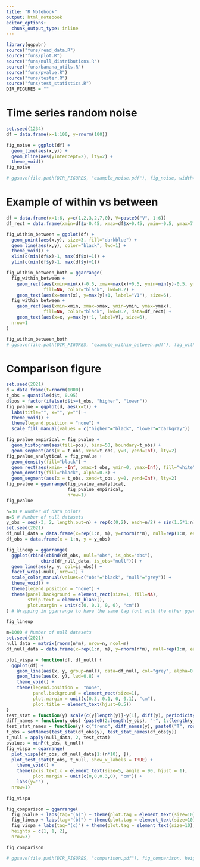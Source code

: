 ```yaml
---
title: "R Notebook"
output: html_notebook
editor_options: 
  chunk_output_type: inline
---
```



```r
library(ggpubr)
source("funs/read_data.R")
source("funs/plot.R")
source("funs/null_distributions.R")
source("funs/banana_utils.R")
source("funs/pvalue.R")
source("funs/tester.R")
source("funs/test_statistics.R")
DIR_FIGURES = ""
```

# Time series random noise

```r
set.seed(1234)
df = data.frame(x=1:100, y=rnorm(100))

fig_noise = ggplot(df) + 
  geom_line(aes(x,y)) + 
  geom_hline(aes(yintercept=2), lty=2) + 
  theme_void()
fig_noise

# ggsave(file.path(DIR_FIGURES, "example_noise.pdf"), fig_noise, width=7, height=4)
```


# Example of within vs between

```r
df = data.frame(x=1:6, y=c(1,2,3,2,7,0), V=paste0("V", 1:6))
df_rect = data.frame(xmin=df$x-0.45, xmax=df$x+0.45, ymin=-0.5, ymax=7.5)

fig_within_between = ggplot(df) + 
  geom_point(aes(x,y), size=3, fill="darkblue") + 
  geom_line(aes(x,y), color="black", lwd=1) + 
  theme_void() + 
  xlim(c(min(df$x)-1, max(df$x)+1)) + 
  ylim(c(min(df$y)-1, max(df$y)+1))

fig_within_between_both = ggarrange(
  fig_within_between + 
    geom_rect(aes(xmin=min(x)-0.5, xmax=max(x)+0.5, ymin=min(y)-0.5, ymax=max(y)+0.5), 
              fill=NA, color="black", lwd=0.2) + 
    geom_text(aes(x=mean(x), y=max(y)+1, label="V1"), size=6), 
  fig_within_between + 
    geom_rect(aes(xmin=xmin, xmax=xmax, ymin=ymin, ymax=ymax), 
              fill=NA, color="black", lwd=0.2, data=df_rect) + 
    geom_text(aes(x=x, y=max(y)+1, label=V), size=6), 
  nrow=1
)

fig_within_between_both
# ggsave(file.path(DIR_FIGURES, "example_within_between.pdf"), fig_within_between_both, width=7, height=2)
```

# Comparison figure

```r
set.seed(2021)
d = data.frame(t=rnorm(1000))
t_obs = quantile(d$t, 0.95)
d$pos = factor(ifelse(d$t>=t_obs, "higher", "lower"))
fig_pvalue = ggplot(d, aes(x=t)) + 
  labs(title="", x="", y="") +
  theme_void() + 
  theme(legend.position = "none") + 
  scale_fill_manual(values = c("higher"="black", "lower"="darkgray"))

fig_pvalue_empirical = fig_pvalue + 
  geom_histogram(aes(fill=pos), bins=50, boundary=t_obs) + 
  geom_segment(aes(x = t_obs, xend=t_obs, y=0, yend=Inf), lty=2)
fig_pvalue_analytical = fig_pvalue + 
  geom_density(fill="black") + 
  geom_rect(aes(xmin= -Inf, xmax=t_obs, ymin=0, ymax=Inf), fill="white") + 
  geom_density(fill="black", alpha=0.3) + 
  geom_segment(aes(x = t_obs, xend=t_obs, y=0, yend=Inf), lty=2)
fig_pvalue = ggarrange(fig_pvalue_analytical, 
                       fig_pvalue_empirical, 
                       nrow=1)
fig_pvalue
```

```r
n=30 # Number of data points 
m=5 # Number of null datasets
y_obs = seq(-3, 2, length.out=n) + rep(c(0,2), each=n/2) + sin(1.5*1:n)
set.seed(2021)
df_null_data = data.frame(x=rep(1:n, m), y=rnorm(n*m), null=rep(1:m, each=n))
df_obs = data.frame(x = 1:n, y = y_obs)

fig_lineup = ggarrange(
  ggplot(rbind(cbind(df_obs, null="obs", is_obs="obs"), 
             cbind(df_null_data, is_obs="null"))) + 
  geom_line(aes(x, y, col=is_obs)) + 
  facet_wrap(~null, nrow=1) + 
  scale_color_manual(values=c("obs"="black", "null"="grey")) + 
  theme_void() + 
  theme(legend.position = "none") + 
  theme(panel.background = element_rect(size=1, fill=NA), 
        strip.text = element_blank(), 
        plot.margin = unit(c(0, 0.1, 0, 0), "cm"))
) # Wrapping in ggarrange to have the same tag font with the other ggarrange figures.

fig_lineup
```

```r
m=1000 # Number of null datasets
set.seed(2021)
null_data = matrix(rnorm(n*m), nrow=n, ncol=m)
df_null_data = data.frame(x=rep(1:n, m), y=rnorm(n*m), null=rep(1:m, each=n))

plot_vispa = function(df, df_null) {
  ggplot(df) + 
    geom_line(aes(x, y, group=null), data=df_null, col="grey", alpha=0.6) + 
    geom_line(aes(x, y), lwd=0.8) + 
    theme_void() + 
    theme(legend.position =  "none", 
          panel.background = element_rect(size=1), 
          plot.margin = unit(c(0.3, 0.1, 0, 0.1), "cm"), 
          plot.title = element_text(hjust=0.5))
}
test_stat = function(y) scale(c(y[length(y)]-y[1], diff(y), periodicity(y)[-1]))
diff_names = function(y_obs) {paste0(2:length(y_obs), "-", 1:(length(y_obs)-1))}
test_stat_names = function(y) c("trend", diff_names(y), paste0("T", round(1/periodicity_names(y)[-1])))
t_obs = setNames(test_stat(df_obs$y), test_stat_names(df_obs$y))
t_null = apply(null_data, 2, test_stat)
pvalues = minP(t_obs, t_null)
fig_vispa = ggarrange(
  plot_vispa(df_obs, df_null_data[1:(n*10), ]), 
  plot_test_stat(t_obs, t_null, show_x_labels = TRUE) + 
    theme_void() + 
    theme(axis.text.x = element_text(size=5, angle = 90, hjust = 1), 
          plot.margin = unit(c(0,0,0.3,0), "cm")) + 
    labs(y="") , 
  nrow=1)

fig_vispa
```



```r
fig_comparison = ggarrange(
  fig_pvalue + labs(tag="(a)") + theme(plot.tag = element_text(size=10), plot.tag.position = "left"), 
  fig_lineup + labs(tag="(b)") + theme(plot.tag = element_text(size=10), plot.tag.position = "left"), 
  fig_vispa + labs(tag="(c)") + theme(plot.tag = element_text(size=10), plot.tag.position = "left"),
  heights = c(1, 1, 2),
  nrow=3)

fig_comparison

# ggsave(file.path(DIR_FIGURES, "comparison.pdf"), fig_comparison, height=4, width=6)
```
